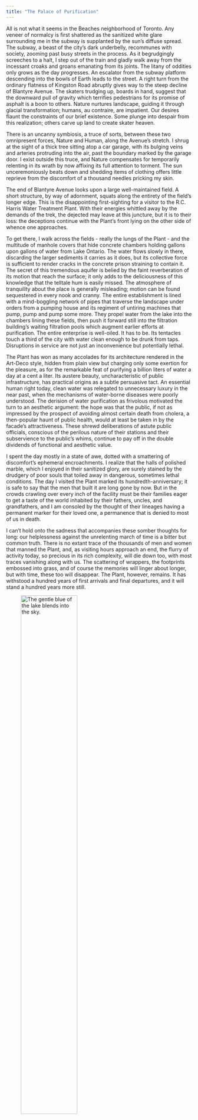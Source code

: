 ```yaml
---
title: "The Palace of Purification"
---
```


All is not what it seems in the Beaches neighborhood of Toronto. Any veneer of normalcy is first shattered as the sanitized white glare surrounding me in the subway is supplanted by the sun's diffuse spread. The subway, a beast of the city's dark underbelly, recommunes with society, zooming past busy streets in the process. As it begrudgingly screeches to a halt, I step out of the train and gladly walk away from the incessant croaks and groans emanating from its joints. The litany of oddities only grows as the day progresses. An escalator from the subway platform descending into the bowls of Earth leads to the street. A right turn from the ordinary flatness of Kingston Road abruptly gives way to the steep decline of Blantyre Avenue. The skaters trudging up, boards in hand, suggest that the downward pull of gravity which terrifies pedestrians for its promise of asphalt is a boon to others. Nature nurtures landscape, guiding it through glacial transformation; humans, au contraire, are impatient. Our desires flaunt the constraints of our brief existence. Some plunge into despair from this realization; others carve up land to create skater heaven.

There is an uncanny symbiosis, a truce of sorts, between these two omnipresent forces, Nature and Human, along the Avenue's stretch. I shrug at the sight of a thick tree sitting atop a car garage, with its bulging veins and arteries protruding into the air, past the boundary marked by the garage door. I exist outside this truce, and Nature compensates for temporarily relenting in its wrath by now affixing its full attention to torment. The sun unceremoniously beats down and shedding items of clothing offers little reprieve from the discomfort of a thousand needles pricking my skin. 

The end of Blantyre Avenue looks upon a large well-maintained field. A short structure, by way of adornment, squats along the entirety of the field's longer edge. This is the disappointing first-sighting for a visitor to the R.C. Harris Water Treatment Plant. With their energies whittled away by the demands of the trek, the dejected may leave at this juncture, but it is to their loss: the deceptions continue with the Plant's front lying on the other side of whence one approaches.

To get there, I walk across the fields - really the lungs of the Plant - and the multitude of manhole covers that hide concrete chambers holding gallons upon gallons of water from Lake Ontario. The water flows slowly in there, discarding the larger sediments it carries as it does, but its collective force is sufficient to render cracks in the concrete prison straining to contain it. The secret of this tremendous aquifer is belied by the faint reverberation of its motion that reach the surface; it only adds to the deliciousness of this knowledge that the telltale hum is easily missed. The atmosphere of tranquility about the place is generally misleading; motion can be found sequestered in every nook and cranny. The entire establishment is lined with a mind-boggling network of pipes that traverse the landscape under orders from a pumping house and its regiment of untiring machines that pump, pump and pump some more. They propel water from the lake into the chambers lining these fields, then push it forward still into the filtration building's waiting filtration pools which augment earlier efforts at purification. The entire enterprise is well-oiled. It has to be. Its tentacles touch a third of the city with water clean enough to be drunk from taps. Disruptions in service are not just an inconvenience but potentially lethal.

The Plant has won as many accolades for its architecture rendered in the Art-Deco style, hidden from plain view but charging only some exertion for the pleasure, as for the remarkable feat of purifying a billion liters of water a day at a cent a liter. Its austere beauty, uncharacteristic of public infrastructure, has practical origins as a subtle persuasive tact. An essential human right today, clean water was relegated to unnecessary luxury in the near past, when the mechanisms of water-borne diseases were poorly understood. The derision of water purification as frivolous motivated the turn to an aesthetic argument: the hope was that the public, if not as impressed by the prospect of avoiding almost certain death from cholera, a then-popular haunt of public health, would at least be taken in by the facade's attractiveness. These shrewd deliberations of astute public officials, conscious of the perilous nature of their stations and their subservience to the public's whims, continue to pay off in the double dividends of functional and aesthetic value.

I spent the day mostly in a state of awe, dotted with a smattering of discomfort's ephemeral encroachments. I realize that the halls of polished marble, which I enjoyed in their sanitized glory, are surely stained by the drudgery of poor souls that toiled away in dangerous, sometimes lethal conditions. The day I visited the Plant marked its hundredth-anniversary; it is safe to say that the men that built it are long gone by now. But in the crowds crawling over every inch of the facility must be their families eager to get a taste of the world inhabited by their fathers, uncles, and grandfathers, and I am consoled by the thought of their lineages having a permanent marker for their loved one, a permanence that is denied to most of us in death.

I can't hold onto the sadness that accompanies these somber thoughts for long: our helplessness against the unrelenting march of time is a bitter but common truth. There is no extant trace of the thousands of men and women that manned the Plant, and, as visiting hours approach an end, the flurry of activity today, so precious in its rich complexity, will die down too, with most traces vanishing along with us. The scattering of wrappers, the footprints embossed into grass, and of course the memories will linger about longer, but with time, these too will disappear. The Plant, however, remains. It has withstood a hundred years of first arrivals and final departures, and it will stand a hundred years more still.

![The gentle blue of the lake blends into the sky.](/img/harris plant/hill_sea.jpg){width=60%}

![The RC Harris Water Treatment Plant on a hot day in May.](/img/harris%20plant/plant.jpg){width=60%}

![These grimy pumps don’t look like much, but they are the engines of life in Toronto.](/img/harris%20plant/plant_pumps.jpg){width=60%}

![The stern halls of the filtration plant.](/img/harris%20plant/plant_halls.jpg){width=60%}

![A mountain’s weight in water not far above their heads inspires polarized reactions in these gentlemen excavating a tunnel under Lake Ontario.](/img/harris%20plant/tunnel_workers.jpg){width=60%}
